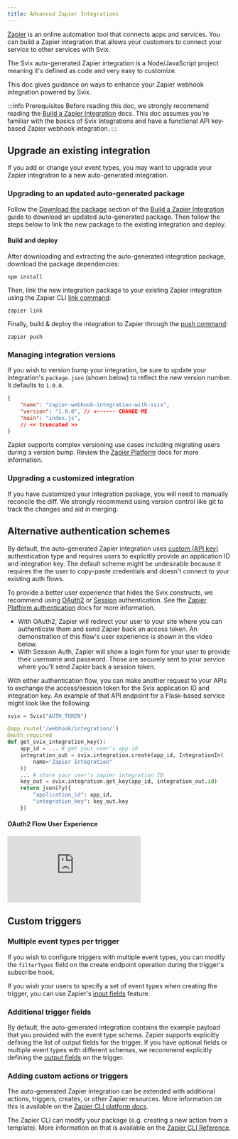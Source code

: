 ```yaml
---
title: Advanced Zapier Integrations
---
```


[Zapier](https://zapier.com/) is an online automation tool that connects apps and services.
You can build a Zapier integration that allows your customers to connect your service to other services with Svix.

The Svix auto-generated Zapier integration is a Node/JavaScript project meaning it's defined as code and very easy to customize.

This doc gives guidance on ways to enhance your Zapier webhook integration powered by Svix.

:::info Prerequisites
Before reading this doc, we strongly recommend reading the [Build a Zapier Integration](./zapier) docs.
This doc assumes you're familiar with the basics of Svix Integrations and have a functional API key-based Zapier webhook integration.
:::

## Upgrade an existing integration

If you add or change your event types, you may want to upgrade your Zapier integration to a new auto-generated integration.

### Upgrading to an updated auto-generated package

Follow the [Download the package](./zapier#download-the-package) section of the [Build a Zapier Integration](./zapier) guide to download an updated auto-generated package. Then follow the steps below to link the new package to the existing integration and deploy.

#### Build and deploy

After downloading and extracting the auto-generated integration package, download the package dependencies:

```
npm install
```

Then, link the new integration package to your existing Zapier integration using the Zapier CLI [link command](https://platform.zapier.com/cli_docs/cli#link):
```
zapier link
```

Finally, build & deploy the integration to Zapier through the [push command](https://platform.zapier.com/cli_docs/cli#push):
```
zapier push
```

### Managing integration versions

If you wish to version bump your integration, be sure to update your integration's `package.json` (shown below) to reflect the new version number. It defaults to `1.0.0`.

```json
{
    "name": "zapier-webhook-integration-with-svix",
    "version": "1.0.0", // <------ CHANGE ME
    "main": "index.js",
    // << truncated >>
}
```

Zapier supports complex versioning use cases including migrating users during a version bump. Review the [Zapier Platform](https://platform.zapier.com/cli_docs/docs#deploying-an-app-version) docs for more information.

### Upgrading a customized integration

If you have customized your integration package, you will need to manually reconcile the diff.
We strongly recommend using version control like git to track the changes and aid in merging.

## Alternative authentication schemes

By default, the auto-generated Zapier integration uses [custom (API key)](https://platform.zapier.com/cli_docs/docs#custom) authentication type and requires users to explicitly provide an application ID and integration key.
The default scheme might be undesirable because it requires the the user to copy-paste credentials and doesn't connect to your existing auth flows.

To provide a better user experience that hides the Svix constructs, we recommend using [OAuth2](https://platform.zapier.com/cli_docs/docs#oauth2) or [Session](https://platform.zapier.com/cli_docs/docs#session) authentication. See the [Zapier Platform authentication](https://platform.zapier.com/cli_docs/docs#authentication) docs for more information.
- With OAuth2, Zapier will redirect your user to your site where you can authenticate them and send Zapier back an access token. An demonstration of this flow's user experience is shown in the video below.
- With Session Auth, Zapier will show a login form for your user to provide their username and password. Those are securely sent to your service where you'll send Zapier back a session token.

With either authentication flow, you can make another request to your APIs to exchange the access/session token for the Svix application ID and integration key.
An example of that API endpoint for a Flask-based service might look like the following:

```py
svix = Svix("AUTH_TOKEN")

@app.route('/webhook/integration/')
@auth_required
def get_svix_integration_key():
    app_id = ... # get your user's app id
    integration_out = svix.integration.create(app_id, IntegrationIn(
        name="Zapier Integration"
    ))
    ... # store your user's zapier integration ID
    key_out = svix.integration.get_key(app_id, integration_out.id)
    return jsonify({
        "application_id": app_id,
        "integration_key": key_out.key
    })
```

#### OAuth2 Flow User Experience

<div style={{position: "relative", paddingBottom: "69.23076923076923%", height: 0}}>
    <iframe src="https://www.loom.com/embed/128a2f1c2da94a84a6c1b23bf9d16343" frameborder={"0"} webkitallowfullscreen mozallowfullscreen allowfullscreen style={{
    position: "absolute", top: 0, left: 0, width: "100%", height: "100%"}}></iframe>
</div>

## Custom triggers

### Multiple event types per trigger

If you wish to configure triggers with multiple event types, you can modify the `filterTypes` field on the create endpoint operation during the trigger's subscribe hook.

If you wish your users to specify a set of event types when creating the trigger, you can use Zapier's [input fields](https://platform.zapier.com/cli_docs/docs#input-fields) feature.

### Additional trigger fields

By default, the auto-generated integration contains the example payload that you provided with the event type schema. Zapier supports explicitly defining the list of output fields for the trigger. If you have optional fields or multiple event types with different schemas, we recommend explicitly defining the [output fields](https://platform.zapier.com/cli_docs/docs#output-fields) on the trigger.

### Adding custom actions or triggers

The auto-generated Zapier integration can be extended with additional actions, triggers, creates, or other Zapier resources. More information on this is available on the [Zapier CLI platform docs](https://platform.zapier.com/cli_docs/docs).

The Zapier CLI can modify your package (e.g. creating a new action from a template). More information on that is available on the [Zapier CLI Reference](https://platform.zapier.com/cli_docs/cli).

